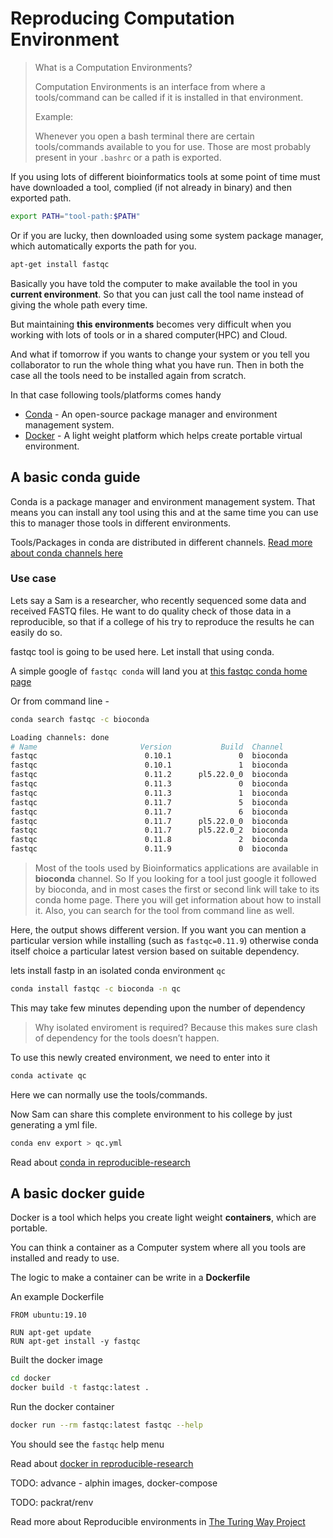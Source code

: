 # Reproducing Computation Environment
> What is a Computation Environments?
> 
> Computation Environments is an interface from where a tools/command can be called if it is installed in that environment.
> 
> Example:
> 
> Whenever you open a bash terminal there are certain tools/commands available to you for use. Those are most probably present in your `.bashrc` or a path is exported.

If you using lots of different bioinformatics tools at some point of time must have downloaded a tool, complied (if not already in binary) and then exported path.

```bash
export PATH="tool-path:$PATH"
```

Or if you are lucky, then downloaded using some system package manager, which automatically exports the path for you.

```bash
apt-get install fastqc
```

Basically you have told the computer to make available the tool in you **current environment**. So that you can just call the tool name instead of giving the whole path every time.

But maintaining **this environments** becomes very difficult when you working with lots of tools or in a shared computer(HPC) and Cloud.

And what if tomorrow if you wants to change your system or you tell you collaborator to run the whole thing what you have run. Then in both the case all the tools need to be installed again from scratch.

In that case following tools/platforms comes handy 

* [Conda](#a-basic-conda-guide) - An open-source package manager and environment management system.
* [Docker](#a-basic-docker-guide) - A light weight platform which helps create portable virtual environment.

## A basic conda guide

Conda is a package manager and environment management system. That means you can install any tool using this and at the same time you can use this to manager those tools in different environments.

Tools/Packages in conda are distributed in different channels. [Read more about conda channels here](https://docs.conda.io/projects/conda/en/latest/user-guide/concepts/channels.html)

### Use case

Lets say a Sam is a researcher, who recently sequenced some data and received FASTQ files. He want to do quality check of those data in a reproducible, so that if a college of his try to reproduce the results he can easily do so.

fastqc tool is going to be used here. Let install that using conda.

A simple google of `fastqc conda` will land you at [this fastqc conda home page](https://anaconda.org/bioconda/fastqc)

Or from command line - 

```bash
conda search fastqc -c bioconda

Loading channels: done
# Name                       Version           Build  Channel             
fastqc                        0.10.1               0  bioconda            
fastqc                        0.10.1               1  bioconda            
fastqc                        0.11.2      pl5.22.0_0  bioconda            
fastqc                        0.11.3               0  bioconda            
fastqc                        0.11.3               1  bioconda            
fastqc                        0.11.7               5  bioconda            
fastqc                        0.11.7               6  bioconda            
fastqc                        0.11.7      pl5.22.0_0  bioconda            
fastqc                        0.11.7      pl5.22.0_2  bioconda            
fastqc                        0.11.8               2  bioconda            
fastqc                        0.11.9               0  bioconda    
```

> Most of the tools used by Bioinformatics applications are available in **bioconda** channel. So If you looking for a tool just google it followed by bioconda, and in most cases the first or second link will take to its conda home page. There you will get information about how to install it. Also, you can search for the tool from command line as well.

Here, the output shows different version. If you want you can mention a particular version while installing (such as `fastqc=0.11.9`) otherwise conda itself choice a particular latest version based on suitable dependency.

lets install fastp in an isolated conda environment `qc`

```bash
conda install fastqc -c bioconda -n qc
```

This may take few minutes depending upon the number of dependency

> Why isolated enviroment is required? 
> Because this makes sure clash of dependency for the tools doesn't happen.


To use this newly created environment, we need to enter into it

```bash
conda activate qc
```

Here we can normally use the tools/commands.

Now Sam can share this complete environment to his college by just generating a yml file.

```bash
conda env export > qc.yml
```

Read about [conda in reproducible-research](https://the-turing-way.netlify.app/reproducible-research/renv/renv-package.html)

## A basic docker guide

Docker is a tool which helps you create light weight **containers**, which are portable.

You can think a container as a Computer system where all you tools are installed and ready to use.

The logic to make a container can be write in a **Dockerfile**

An example Dockerfile

```docker
FROM ubuntu:19.10

RUN apt-get update
RUN apt-get install -y fastqc 
```

Built the docker image

```bash
cd docker
docker build -t fastqc:latest .
```

Run the docker container

```bash
docker run --rm fastqc:latest fastqc --help
```

You should see the `fastqc` help menu

Read about [docker in reproducible-research](https://the-turing-way.netlify.app/reproducible-research/renv/renv-containers.html)

TODO: advance - alphin images, docker-compose

TODO: packrat/renv

Read more about Reproducible environments in [The Turing Way Project](https://the-turing-way.netlify.app/reproducible-research/renv.html)

